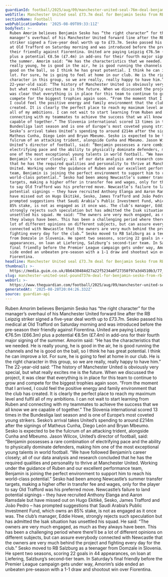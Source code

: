 ```yaml
---
guardianId: football/2025/aug/09/manchester-united-seal-76m-deal-benjamin-sesko-leipzig
webTitle: Manchester United seal £73.7m deal for Benjamin Sesko from RB Leipzig
sectionName: Football
webPublicationDate: '2025-08-09T09:33:11Z'
bodyText: >-
  Ruben Amorim believes Benjamin Sesko has “the right character” for the
  manager’s overhaul of his Manchester United forward line after the RB Leipzig
  striker signed a five-year deal worth up to £73.7m. Sesko passed his medical
  at Old Trafford on Saturday morning and was introduced before the pre-season
  their friendly against Fiorentina. United are paying Leipzig €76.5m (£66.3m)
  plus a potential €8.5m (£7.4m) in add-ons for their fourth major signing of
  the summer. Amorim said: “He has the characteristics that we needed. He is
  really young, he is good in the air, he is good running the channels and he is
  good on the ball, so I think he has great potential. I think he can improve a
  lot. For sure, he is going to feel at home in our club. He is the right
  character in this group, so we are really, really happy to have him.” The
  22-year-old said: “The history of Manchester United is obviously very special,
  but what really excites me is the future. When we discussed the project, it
  was clear that everything is in place for this team to continue to grow and
  compete for the biggest trophies again soon. “From the moment that I arrived,
  I could feel the positive energy and family environment that the club has
  created. It is clearly the perfect place to reach my maximum level and fulfil
  all of my ambitions. I can not wait to start learning from Ruben and
  connecting with my teammates to achieve the success that we all know we are
  capable of together.” The Slovenia international scored 13 times in the
  Bundesliga last season and is one of Europe’s most coveted young strikers.
  Sesko’s arrival takes United’s spending to around £214m after the signings of
  Matheus Cunha, Diego León and Bryan Mbeumo. Sesko is expected to be the
  fulcrum of an attacking trident, alongside Cunha and Mbeumo. Jason Wilcox,
  United’s director of football, said: “Benjamin possesses a rare combination of
  electrifying pace and the ability to physically dominate defenders, making him
  one of the most exceptional young talents in world football. “We have followed
  Benjamin’s career closely; all of our data analysis and research concluded
  that he has the required qualities and personality to thrive at Manchester
  United. Working under the guidance of Ruben and our excellent performance
  team, Benjamin is joining the perfect environment to support him to reach his
  world-class potential.” Sesko had been among Newcastle’s summer transfer
  targets, making a higher offer in transfer fee and wages, only for the player
  to say Old Trafford was his preferred move. Newcastle’s failure to land
  potential signings – they have recruited Anthony Elanga and Aaron Ramsdale but
  have missed out on Hugo Ekitiké, Sesko, James Trafford and João Pedro – has
  prompted suggestions that Saudi Arabia’s Public Investment Fund, which owns an
  85% stake, is not as engaged as it once was. The club’s manager, Eddie Howe,
  strongly rejects such speculation but has admitted the Isak situation has
  unsettled his squad. He said: “The owners are very much engaged, as much as
  they always have been. This has been a challenging period where there’ll be a
  lot of different opinions on different subjects, but can assure everybody
  connected with Newcastle that the owners are very much behind the project and
  fighting every day for the club.” Sesko moved to RB Salzburg as a teenager
  from Domzale in Slovenia. He spent two seasons, scoring 22 goals in 44
  appearances, on loan at Liefering, Salzburg’s second-tier team. In Saturday’s
  final friendly before the Premier League campaign gets under way, Amorim’s
  side ended an unbeaten pre-season with a 1-1 draw and shootout win over
  Fiorentina.
headline: Manchester United seal £73.7m deal for Benjamin Sesko from RB Leipzig
thumbnail: >-
  https://media.guim.co.uk/8b6430484d27a22f5234a0f27358f97a3d4510b3/77_0_2122_1697/500.jpg
slug: manchester-united-seal-pound737m-deal-for-benjamin-sesko-from-rb-leipzig
webUrl: >-
  https://www.theguardian.com/football/2025/aug/09/manchester-united-seal-76m-deal-benjamin-sesko-leipzig
generatedAt: '2025-08-28T20:04:26.332Z'
source: guardian-api
---
```

Ruben Amorim believes Benjamin Sesko has “the right character” for the manager’s overhaul of his Manchester United forward line after the RB Leipzig striker signed a five-year deal worth up to £73.7m. Sesko passed his medical at Old Trafford on Saturday morning and was introduced before the pre-season their friendly against Fiorentina. United are paying Leipzig €76.5m (£66.3m) plus a potential €8.5m (£7.4m) in add-ons for their fourth major signing of the summer. Amorim said: “He has the characteristics that we needed. He is really young, he is good in the air, he is good running the channels and he is good on the ball, so I think he has great potential. I think he can improve a lot. For sure, he is going to feel at home in our club. He is the right character in this group, so we are really, really happy to have him.” The 22-year-old said: “The history of Manchester United is obviously very special, but what really excites me is the future. When we discussed the project, it was clear that everything is in place for this team to continue to grow and compete for the biggest trophies again soon. “From the moment that I arrived, I could feel the positive energy and family environment that the club has created. It is clearly the perfect place to reach my maximum level and fulfil all of my ambitions. I can not wait to start learning from Ruben and connecting with my teammates to achieve the success that we all know we are capable of together.” The Slovenia international scored 13 times in the Bundesliga last season and is one of Europe’s most coveted young strikers. Sesko’s arrival takes United’s spending to around £214m after the signings of Matheus Cunha, Diego León and Bryan Mbeumo. Sesko is expected to be the fulcrum of an attacking trident, alongside Cunha and Mbeumo. Jason Wilcox, United’s director of football, said: “Benjamin possesses a rare combination of electrifying pace and the ability to physically dominate defenders, making him one of the most exceptional young talents in world football. “We have followed Benjamin’s career closely; all of our data analysis and research concluded that he has the required qualities and personality to thrive at Manchester United. Working under the guidance of Ruben and our excellent performance team, Benjamin is joining the perfect environment to support him to reach his world-class potential.” Sesko had been among Newcastle’s summer transfer targets, making a higher offer in transfer fee and wages, only for the player to say Old Trafford was his preferred move. Newcastle’s failure to land potential signings – they have recruited Anthony Elanga and Aaron Ramsdale but have missed out on Hugo Ekitiké, Sesko, James Trafford and João Pedro – has prompted suggestions that Saudi Arabia’s Public Investment Fund, which owns an 85% stake, is not as engaged as it once was. The club’s manager, Eddie Howe, strongly rejects such speculation but has admitted the Isak situation has unsettled his squad. He said: “The owners are very much engaged, as much as they always have been. This has been a challenging period where there’ll be a lot of different opinions on different subjects, but can assure everybody connected with Newcastle that the owners are very much behind the project and fighting every day for the club.” Sesko moved to RB Salzburg as a teenager from Domzale in Slovenia. He spent two seasons, scoring 22 goals in 44 appearances, on loan at Liefering, Salzburg’s second-tier team. In Saturday’s final friendly before the Premier League campaign gets under way, Amorim’s side ended an unbeaten pre-season with a 1-1 draw and shootout win over Fiorentina.
